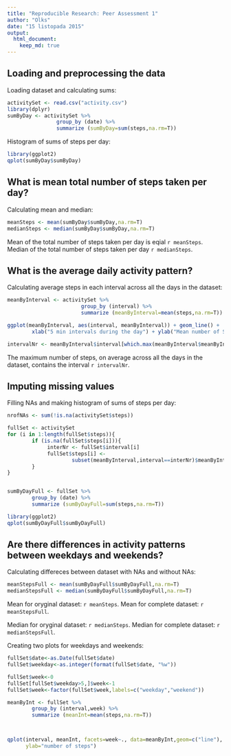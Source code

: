 ```yaml
---
title: "Reproducible Research: Peer Assessment 1"
author: "Olks"
date: "15 listopada 2015"
output: 
  html_document:
    keep_md: true
---
```

## Loading and preprocessing the data
Loading dataset and calculating sums:

```r
activitySet <- read.csv("activity.csv")
library(dplyr)
sumByDay <- activitySet %>% 
                group_by (date) %>% 
                summarize (sumByDay=sum(steps,na.rm=T))
```


Histogram of sums of steps per day:

```r
library(ggplot2)
qplot(sumByDay$sumByDay)
```

## What is mean total number of steps taken per day?
Calculating mean and median:

```r
meanSteps <- mean(sumByDay$sumByDay,na.rm=T)
medianSteps <- median(sumByDay$sumByDay,na.rm=T)
```

Mean of the total number of steps taken per day is eqial `r meanSteps`.
Median of the total number of steps taken per day `r medianSteps`.

## What is the average daily activity pattern?
Calculating average steps in each interval across all the days in the dataset:

```r
meanByInterval <- activitySet %>% 
                        group_by (interval) %>% 
                        summarize (meanByInterval=mean(steps,na.rm=T))

ggplot(meanByInterval, aes(interval, meanByInterval)) + geom_line() +
        xlab("5 min intervals during the day") + ylab("Mean number of Steps")

intervalNr <- meanByInterval$interval[which.max(meanByInterval$meanByInterval)]
```

The maximum number of steps, on average across all the days in the dataset,
contains the interval `r intervalNr`.

## Imputing missing values
Filling NAs and making histogram of sums of steps per day:

```r

nrofNAs <- sum(!is.na(activitySet$steps))

fullSet <- activitySet
for (i in 1:length(fullSet$steps)){
        if (is.na(fullSet$steps[i])){
             interNr <- fullSet$interval[i]
             fullSet$steps[i] <- 
                     subset(meanByInterval,interval==interNr)$meanByInterval
        }
}


sumByDayFull <- fullSet %>% 
        group_by (date) %>% 
        summarize (sumByDayFull=sum(steps,na.rm=T))

library(ggplot2)
qplot(sumByDayFull$sumByDayFull)
```


## Are there differences in activity patterns between weekdays and weekends?
Calculating differeces between dataset with NAs and without NAs:

```r
meanStepsFull <- mean(sumByDayFull$sumByDayFull,na.rm=T)
medianStepsFull <- median(sumByDayFull$sumByDayFull,na.rm=T)
```

Mean for oryginal dataset: `r meanSteps`.
Mean for complete dataset: `r meanStepsFull`.

Median for oryginal dataset: `r medianSteps`.
Median for complete dataset: `r medianStepsFull`.



Creating two plots for weekdays and weekends:

```r
fullSet$date<-as.Date(fullSet$date)
fullSet$weekday<-as.integer(format(fullSet$date, "%w"))

fullSet$week<-0
fullSet[fullSet$weekday>5,]$week<-1
fullSet$week<-factor(fullSet$week,labels=c("weekday","weekend"))

meanByInt <- fullSet %>% 
        group_by (interval,week) %>% 
        summarize (meanInt=mean(steps,na.rm=T))



qplot(interval, meanInt, facets=week~., data=meanByInt,geom=c("line"),
      ylab="number of steps")
```



